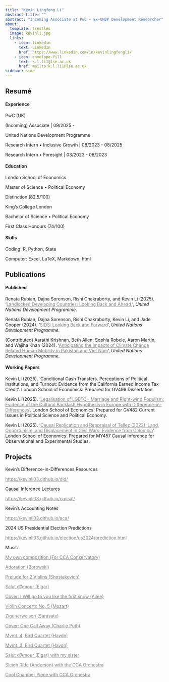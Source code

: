 ```yaml
---
title: "Kevin Lingfeng Li"
abstract-title: ""
abstract: "Incoming Associate at PwC • Ex-UNDP Development Researcher"
about:
  template: trestles
  image: kevinli.jpg
  links:
    - icon: linkedin
      text: LinkedIn
      href: https://www.linkedin.com/in/kevinlingfengli/
    - icon: envelope-fill
      text: k.l.li1@lse.ac.uk
      href: mailto:k.l.li1@lse.ac.uk
sidebar: side
---
```


::::::::::::::::::::::::::::::::::: panel-tabset
## Resumé

#### Experience

:::: myclass
PwC (UK)

::: small
(Incoming) Associate \| 09/2025 -
:::
::::

:::: myclass
United Nations Development Programme

::: small
Research Intern • Inclusive Growth \| [08/2023 - 08/2025]{.smallcaps}

Research Intern • Foresight \| 03/2023 - 08/2023
:::
::::

#### Education

:::: myclass
London School of Economics

::: small
Master of Science • Political Economy

Distinction (82.5/100)
:::
::::

:::: myclass
King's College London

::: small
Bachelor of Science • Political Economy

First Class Honours (74/100)
:::
::::

#### Skills

:::: myclass
::: small
Coding: R, Python, Stata

Computer: Excel, LaTeX, Markdown, html
:::
::::

## Publications

#### Published

:::: myclass
::: small
Renata Rubian, Dajna Sorenson, Rishi Chakraborty, and Kevin Li (2025). '[Landlocked Developing Countries: Looking Back and Ahead.](https://www.undp.org/publications/landlocked-developing-countries-looking-back-and-ahead-accelerating-action-next-10-years){style="color: gray;"}', *United Nations Development Programme*.
:::
::::

:::: myclass
::: small
Renata Rubian, Dajna Sorenson, Rishi Chakraborty, Kevin Li, and Jade Cooper (2024). '[SIDS: Looking Back and Forward](https://www.undp.org/publications/sids-looking-back-and-forward){style="color: gray;"}', *United Nations Development Programme*.
:::
::::

:::: myclass
::: small
(Contributed) Aarathi Krishnan, Beth Allen, Sophia Robele, Aaron Martin, and Wajiha Khan (2024). '[Anticipating the Impacts of Climate Change Related Human Mobility in Pakistan and Viet Nam](https://www.undp.org/asia-pacific/publications/anticipating-impacts-of-climate-change-related-human-mobility-pakistan-and-viet-nam){style="color: gray;"}', *United Nations Development Programme*.
:::
::::

#### Working Papers

:::: myclass
::: small
Kevin Li (2025). 'Conditional Cash Transfers. Perceptions of Political Institutions, and Turnout: Evidence from the California Earned Income Tax Credit'. London School of Economics: Prepared for GV499 Dissertation.
:::
::::

:::: myclass
::: small
Kevin Li (2025). '[Legalisation of LGBTQ+ Marriage and Right-wing Populism: Evidence of the Cultural Backlash Hypothesis in Europe with Difference-in-Differences](https://kevinli03.github.io/papers/gv482/paper.pdf){style="color: gray;"}'. London School of Economics: Prepared for GV482 Current Issues in Political Science and Political Economy.
:::
::::

:::: myclass
::: small
Kevin Li (2025). '[Causal Replication and Reppraisal of Tellez (2022) 'Land, Opportunism, and Displacement in Civil Wars: Evidence from Colombia](https://kevinli03.github.io/papers/my457/paper.pdf){style="color: gray;"}'. London School of Economics: Prepared for MY457 Causal Inference for Observational and Experimental Studies.
:::
::::

## Projects

:::: myclass
Kevin's Difference-in-Differences Resources

::: small
[https://kevinli03.github.io/did/](https://kevinli03.github.io/did/){.uri style="color: gray;"}
:::
::::

:::: myclass
Causal Inference Lectures

::: small
[https://kevinli03.github.io/causal/](https://kevinli03.github.io/causal/){.uri style="color: gray;"}
:::
::::

:::: myclass
Kevin's Accounting Notes

::: small
[https://kevinli03.github.io/aca/](https://kevinli03.github.io/aca/){.uri style="color: gray;"}
:::
::::

:::: myclass
2024 US Presidential Election Predictions

::: small
[https://kevinli03.github.io/election/us2024/prediction.html](https://kevinli03.github.io/election/us2024/prediction.html){.uri style="color: gray;"}
:::
::::

:::: myclass
Music

::: small
[My own composition (For CCA Conservatory)](https://youtu.be/-VkJFQiv4ps){style="color: gray;"}

[Adoration (Borowski)](https://youtu.be/rp4HV2AKm4A){style="color: gray;"}

[Prelude for 2 Violins (Shostakovich)](https://youtu.be/llQZ1jnh_ik){style="color: gray;"}

[Salut d'Amour (Elgar)](https://youtu.be/QhHTsEqjC2U){style="color: gray;"}

[Cover: I Will go to you like the first snow (Ailee)](https://youtu.be/DFyVmGi3_i8){style="color: gray;"}

[Violin Concerto No. 5 (Mozart)](https://youtu.be/-YB5BJMvmJg){style="color: gray;"}

[Zigunerweisen (Sarasate)](https://youtu.be/-WIrp25443I){style="color: gray;"}

[Cover: One Call Away (Charlie Puth)](https://youtu.be/Rtt7LULcPmc){style="color: gray;"}

[Mvmt. 4, Bird Quartet (Haydn)](https://youtu.be/PZg5tvuPPvg){style="color: gray;"}

[Mvmt. 3, Bird Quartet (Haydn)](https://youtu.be/ytTFMK6Z8l8){style="color: gray;"}

[Salut d'Amour (Elgar) with my sister](https://youtu.be/j1bAfFD9AmQ){style="color: gray;"}

[Sleigh Ride (Anderson) with the CCA Orchestra](https://youtu.be/EIa9A11ASq0){style="color: gray;"}

[Cool Chamber Piece with CCA Orchestra](https://youtu.be/f3efaP1yKrQ){style="color: gray;"}
:::
::::
:::::::::::::::::::::::::::::::::::
